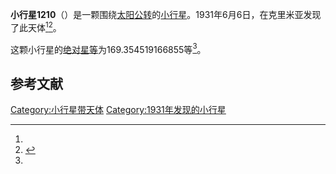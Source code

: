{{Infobox planet
| bgcolour = #FFFFC0
| name = 1210 Morosovia
| symbol = 
| image = 
| caption = 
| discovery = yes
| discovery_ref = 
| discoverer = {{link-en|格里·尼明|Grigory Neujmin}}
| discovery_site = [[克里米亚|克里米亚]] 
| discovered = 1931年6月6日
| designations = yes
| mp_name = 
| named_after = 
| alt_names = 1931 LB/ 1927 SK / A904 GA
| mp_category = [[主带小行星|主带小行星]]
| orbit_ref = <ref name="a">[http://ssd.jpl.nasa.gov/sbdb.cgi?sstr=1210 1210 Morosovia] {{Wayback|url=http://ssd.jpl.nasa.gov/sbdb.cgi?sstr=1210 |date=20160128112825 }}，小行星數據庫瀏覽器（JPL Small-Body Database Browser）－[[美国国家航空航天局|美国国家航空航天局]]喷气推进实验室</ref>
| epoch = 2456400.5 (2013年4月18日更新)
| aphelion = {{convert|3.188087015531814|AU|km|3|abbr=on|lk=out}}
| perihelion = {{convert|2.832078579288681|AU|km|3|abbr=on}}
| semimajor = {{convert|3.010082797410247|AU|km|3|abbr=on}}
| eccentricity = 0.059135987
| period = 1907.506777 [[日|日]]<br />5.22[[儒略年|儒略年]]
| avg_speed = 
| inclination = 11.27096113489806
| asc_node = 106.6389814987
| mean_anomaly = 
| arg_peri = 169.354519166855
| satellites = 
| physical_characteristics = yes
| dimensions = 
| mass = 
| density = 
| surface_grav = 
| escape_velocity = 
| sidereal_day = 
| axial_tilt = 
| pole_ecliptic_lat = 
| pole_ecliptic_lon = 
| albedo = 
| temperatures= 
| temp_name1 = 
| mean_temp_1 = 
| max_temp_1 = 
| temp_name2 = 
| max_temp_2 = 
| spectral_type = 
| abs_magnitude = 169.354519166855
}}

'''小行星1210'''（{{lang-en|1210 Morosovia}}）是一颗围绕[[太阳|太阳]][[公转|公转]]的[[小行星|小行星]]。1931年6月6日，{{link-en|格里·尼明|Grigory Neujmin}}在克里米亚发现了此天体<ref name="a" /><ref>{{cite news|title=小行星列表|url=http://cfa-www.harvard.edu/iau/lists/NumberedMPs.txt|accessdate=2013-07-08|newspaper=哈佛大学|archive-date=2008-05-17|archive-url=https://web.archive.org/web/20080517010638/http://cfa-www.harvard.edu/iau/lists/NumberedMPs.txt|dead-url=no}}</ref>。

这颗小行星的[[绝对星等|绝对星等]]为169.354519166855等<ref name="a" />。

==参考文献==
{{reflist}}
{{Minor Planet Number|[[小行星1209|小行星1209]]|[[小行星1211|小行星1211]]}}

{{小天体}}

[[Category:小行星带天体|Category:小行星带天体]]
[[Category:1931年发现的小行星|Category:1931年发现的小行星]]

{{asteroid-stub}}